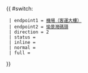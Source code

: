 {{ #switch: {{{format|}}}
  | endpoint1 = [[香港國際機場|機場（客運大樓）]]
  | endpoint2 = [[愉景灣|愉景灣碼頭]]
  | direction = 2
  | status =
  | inline =
  | normal =
  | full =
}}